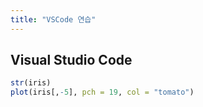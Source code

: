 ```yaml
---
title: "VSCode 연습"
---
```


## Visual Studio Code

```r
str(iris)
plot(iris[,-5], pch = 19, col = "tomato")
```


